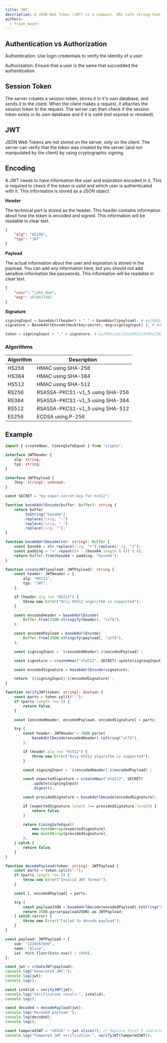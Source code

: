 ```yaml
---
title: JWT
description: A JSON Web Token (JWT) is a compact, URL-safe string that encodes readable JSON claims (e.g., user ID, roles) so clients and services can carry identity or state. Because it includes a cryptographic signature, servers can verify the token’s integrity and authenticity and accept or reject it without storing the token itself.
authors:
  - frank_mayer
---
```


## Authentication vs Authorization

Authentication: Use login credentials to verify the identity of a user.

Authorization: Ensure that a user is the same that succedded the authentication.

## Session Token

The server creates a session token, stores it in it's own database, and sends it to the client.
When the client makes a request, it attaches the session token to the request.
The server can then check if the session token exists in its own database and if it is valid (not expired or revoked).

## JWT

JSON Web Tokens are not stored on the server, only on the client.
The server can verify that the token was created by the server (and not manipulated by the client) by using cryptographic signing.

## Encoding

A JWT needs to have information like user and expiration encoded in it.
This is required to check if the token is valid and which user is authenticated with it.
This information is stored as a JSON object.

**Header**

The technical part is stored as the header.
This header contains information about how the token is encoded and signed.
This information will be readable in clear text.

```json
{
	"alg": "HS256",
	"typ": "JWT"
}
```

**Payload**

The actual information about the user and expiration is stored in the payload.
You can add any information here, but you should not add sensitive information like passwords.
This information will be readable in clear text.

```json
{
	"user": "john_doe",
	"exp": 1618873482
}
```

**Signature**

```python
signingInput = base64url(header) + "." + base64url(payload); # eyJhbGciOiJIUzUxMiIsInR5cCI6IkpXVCJ9.eyJzdWIiOiIxMjM0NTY3ODkwIiwibmFtZSI6IkFsaWNlIiwiaWF0IjoxNzU5MjMxMTA0fQ
signature = Base64UrlEncode(Hash(key=secret, msg=signingInput) ); # 8o4F716WohixwlxjqhzQqPhR5EwajtDkBEh8b9zfXWMq2h0dGYoI0hp-PYf-NYvm0TFUSggkTsV6zfrT_ombCw

token = signingInput + "." + signature; # eyJhbGciOiJIUzUxMiIsInR5cCI6IkpXVCJ9.eyJzdWIiOiIxMjM0NTY3ODkwIiwibmFtZSI6IkFsaWNlIiwiaWF0IjoxNzU5MjMxMTA0fQ.8o4F716WohixwlxjqhzQqPhR5EwajtDkBEh8b9zfXWMq2h0dGYoI0hp-PYf-NYvm0TFUSggkTsV6zfrT_ombCw
```

### Algorithms

| Algorithm | Description                     |
| --------- | ------------------------------- |
| HS256     | HMAC using SHA-256              |
| HS384     | HMAC using SHA-384              |
| HS512     | HMAC using SHA-512              |
| RS256     | RSASSA-PKCS1-v1_5 using SHA-256 |
| RS384     | RSASSA-PKCS1-v1_5 using SHA-384 |
| RS512     | RSASSA-PKCS1-v1_5 using SHA-512 |
| ES256     | ECDSA using P-256               |

## Example

```typescript
import { createHmac, timingSafeEqual } from "crypto";

interface JWTHeader {
	alg: string;
	typ: string;
}

interface JWTPayload {
	[key: string]: unknown;
}

const SECRET = "my-super-secret-key-for-hs512";

function base64UrlEncode(buffer: Buffer): string {
	return buffer
		.toString("base64")
		.replace(/\+/g, "-")
		.replace(/\//g, "_")
		.replace(/=/g, "");
}

function base64UrlDecode(str: string): Buffer {
	const base64 = str.replace(/-/g, "+").replace(/_/g, "/");
	const padding = "=".repeat((4 - (base64.length % 4)) % 4);
	return Buffer.from(base64 + padding, "base64");
}

function createJWT(payload: JWTPayload): string {
	const header: JWTHeader = {
		alg: "HS512",
		typ: "JWT",
	};

	if (header.alg !== "HS512") {
		throw new Error("Only HS512 algorithm is supported");
	}

	const encodedHeader = base64UrlEncode(
		Buffer.from(JSON.stringify(header), "utf8"),
	);

	const encodedPayload = base64UrlEncode(
		Buffer.from(JSON.stringify(payload), "utf8"),
	);

	const signingInput = `${encodedHeader}.${encodedPayload}`;

	const signature = createHmac("sha512", SECRET).update(signingInput).digest();

	const encodedSignature = base64UrlEncode(signature);

	return `${signingInput}.${encodedSignature}`;
}

function verifyJWT(token: string): boolean {
	const parts = token.split(".");
	if (parts.length !== 3) {
		return false;
	}

	const [encodedHeader, encodedPayload, encodedSignature] = parts;

	try {
		const header: JWTHeader = JSON.parse(
			base64UrlDecode(encodedHeader).toString("utf8"),
		);

		if (header.alg !== "HS512") {
			throw new Error("Only HS512 algorithm is supported");
		}

		const signingInput = `${encodedHeader}.${encodedPayload}`;

		const expectedSignature = createHmac("sha512", SECRET)
			.update(signingInput)
			.digest();

		const providedSignature = base64UrlDecode(encodedSignature);

		if (expectedSignature.length !== providedSignature.length) {
			return false;
		}

		return timingSafeEqual(
			new Uint8Array(expectedSignature),
			new Uint8Array(providedSignature),
		);
	} catch {
		return false;
	}
}

function decodePayload(token: string): JWTPayload {
	const parts = token.split(".");
	if (parts.length !== 3) {
		throw new Error("Invalid JWT format");
	}

	const [, encodedPayload] = parts;

	try {
		const payloadJSON = base64UrlDecode(encodedPayload).toString("utf8");
		return JSON.parse(payloadJSON) as JWTPayload;
	} catch (error) {
		throw new Error("Failed to decode payload");
	}
}

const payload: JWTPayload = {
	sub: "1234567890",
	name: "Alice",
	iat: Math.floor(Date.now() / 1000),
};

const jwt = createJWT(payload);
console.log("Generated JWT:");
console.log(jwt);
console.log();

const isValid = verifyJWT(jwt);
console.log("Verification result:", isValid);
console.log();

const decoded = decodePayload(jwt);
console.log("Decoded payload:");
console.log(decoded);
console.log();

const tamperedJWT = "XXXXX" + jwt.slice(5); // Replace first 5 characters with "XXXXX" to simulate tampering
console.log("Tampered JWT verification:", verifyJWT(tamperedJWT));
```
